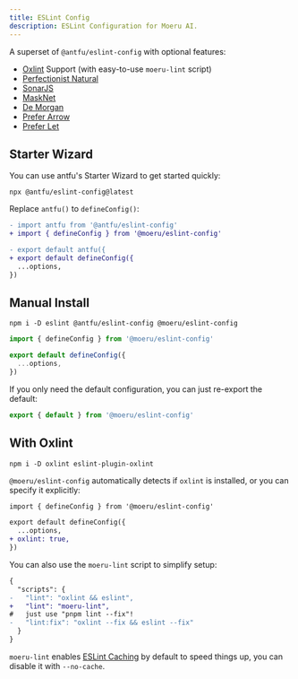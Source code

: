 ```yaml
---
title: ESLint Config
description: ESLint Configuration for Moeru AI.
---
```


A superset of `@antfu/eslint-config` with optional features:

- [Oxlint](https://oxc.rs/docs/guide/usage/linter) Support (with easy-to-use `moeru-lint` script)
- [Perfectionist Natural](https://github.com/azat-io/eslint-plugin-perfectionist)
- [SonarJS](https://github.com/SonarSource/SonarJS/blob/master/packages/jsts/src/rules/README.md)
- [MaskNet](https://github.com/DimensionDev/eslint-plugin)
- [De Morgan](https://github.com/azat-io/eslint-plugin-de-morgan)
- [Prefer Arrow](https://github.com/TristonJ/eslint-plugin-prefer-arrow)
- [Prefer Let](https://github.com/thefrontside/javascript/tree/v3/packages/eslint-plugin-prefer-let)

## Starter Wizard

You can use antfu's Starter Wizard to get started quickly:

```package-install
npx @antfu/eslint-config@latest
```

Replace `antfu()` to `defineConfig()`:

```diff
- import antfu from '@antfu/eslint-config'
+ import { defineConfig } from '@moeru/eslint-config'

- export default antfu({
+ export default defineConfig({
  ...options,
})
```

## Manual Install

```package-install
npm i -D eslint @antfu/eslint-config @moeru/eslint-config
```

```ts
import { defineConfig } from '@moeru/eslint-config'

export default defineConfig({
  ...options,
})
```

If you only need the default configuration, you can just re-export the default:

```ts
export { default } from '@moeru/eslint-config'
```

## With Oxlint

```package-install
npm i -D oxlint eslint-plugin-oxlint
```

`@moeru/eslint-config` automatically detects if `oxlint` is installed, or you can specify it explicitly:

```diff
import { defineConfig } from '@moeru/eslint-config'

export default defineConfig({
  ...options,
+ oxlint: true,
})
```

You can also use the `moeru-lint` script to simplify setup:

```diff
{
  "scripts": {
-   "lint": "oxlint && eslint",
+   "lint": "moeru-lint",
#   just use "pnpm lint --fix"!
-   "lint:fix": "oxlint --fix && eslint --fix"
  }
}
```

`moeru-lint` enables [ESLint Caching](https://eslint.org/docs/latest/use/command-line-interface#caching) by default to speed things up, you can disable it with `--no-cache`.
